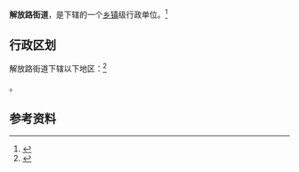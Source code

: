{{中国乡级行政区|65/40/02/008/000}}

'''解放路街道'''，是{{PRC admin/fullname|65/40/02/008/000|3}}下辖的一个[[乡镇|乡镇]]级行政单位。<ref>{{PRC admin/ref sgc|{{PRC admin/parent|65/40/02/008/000}}}}</ref>

== 行政区划 ==

解放路街道下辖以下地区：<ref>{{PRC admin/ref sgc|65/40/02/008/000}}</ref>

{{PRC admin/children|65/40/02/008/000}}。

== 参考资料 ==

{{reflist}}

{{行政区划小作品}}
{{PRC admin/navcat|65/40/02/008/000}}